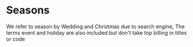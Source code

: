 # Seasons

We refer to season by Wedding and Christmas due to search engine, 
The terms event and holiday are also included but don't take top billing in titles or code